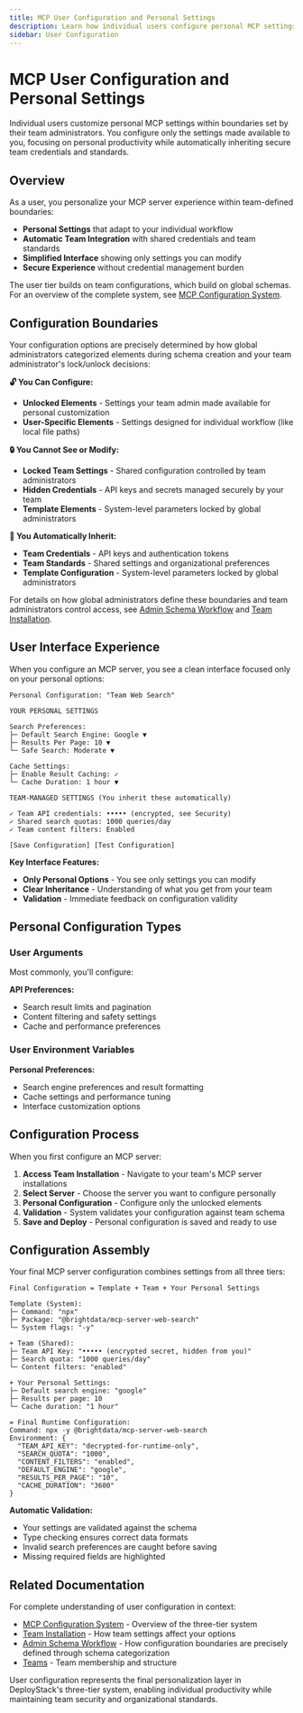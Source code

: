```yaml
---
title: MCP User Configuration and Personal Settings
description: Learn how individual users configure personal MCP settings, customize their workflow, and work within team-defined boundaries.
sidebar: User Configuration
---
```


# MCP User Configuration and Personal Settings

Individual users customize personal MCP settings within boundaries set by their team administrators. You configure only the settings made available to you, focusing on personal productivity while automatically inheriting secure team credentials and standards.

## Overview

As a user, you personalize your MCP server experience within team-defined boundaries:

- **Personal Settings** that adapt to your individual workflow
- **Automatic Team Integration** with shared credentials and team standards
- **Simplified Interface** showing only settings you can modify
- **Secure Experience** without credential management burden

The user tier builds on team configurations, which build on global schemas. For an overview of the complete system, see [MCP Configuration System](/mcp-configuration).

## Configuration Boundaries

Your configuration options are precisely determined by how global administrators categorized elements during schema creation and your team administrator's lock/unlock decisions:

**🔓 You Can Configure:**
- **Unlocked Elements** - Settings your team admin made available for personal customization
- **User-Specific Elements** - Settings designed for individual workflow (like local file paths)

**🔒 You Cannot See or Modify:**
- **Locked Team Settings** - Shared configuration controlled by team administrators
- **Hidden Credentials** - API keys and secrets managed securely by your team
- **Template Elements** - System-level parameters locked by global administrators

**🔗 You Automatically Inherit:**
- **Team Credentials** - API keys and authentication tokens
- **Team Standards** - Shared settings and organizational preferences
- **Template Configuration** - System-level parameters locked by global administrators

For details on how global administrators define these boundaries and team administrators control access, see [Admin Schema Workflow](/mcp-admin-schema-workflow) and [Team Installation](/mcp-team-installation).

## User Interface Experience

When you configure an MCP server, you see a clean interface focused only on your personal options:

```
Personal Configuration: "Team Web Search"

YOUR PERSONAL SETTINGS

Search Preferences:
├─ Default Search Engine: Google ▼
├─ Results Per Page: 10 ▼  
└─ Safe Search: Moderate ▼

Cache Settings:
├─ Enable Result Caching: ✓
└─ Cache Duration: 1 hour ▼

TEAM-MANAGED SETTINGS (You inherit these automatically)

✓ Team API credentials: ••••• (encrypted, see Security)
✓ Shared search quotas: 1000 queries/day
✓ Team content filters: Enabled

[Save Configuration] [Test Configuration]
```

**Key Interface Features:**
- **Only Personal Options** - You see only settings you can modify
- **Clear Inheritance** - Understanding of what you get from your team
- **Validation** - Immediate feedback on configuration validity

## Personal Configuration Types

### User Arguments

Most commonly, you'll configure:

**API Preferences:**
- Search result limits and pagination
- Content filtering and safety settings
- Cache and performance preferences

### User Environment Variables

**Personal Preferences:**
- Search engine preferences and result formatting
- Cache settings and performance tuning
- Interface customization options

## Configuration Process

When you first configure an MCP server:

1. **Access Team Installation** - Navigate to your team's MCP server installations
2. **Select Server** - Choose the server you want to configure personally
3. **Personal Configuration** - Configure only the unlocked elements
4. **Validation** - System validates your configuration against team schema
5. **Save and Deploy** - Personal configuration is saved and ready to use

## Configuration Assembly

Your final MCP server configuration combines settings from all three tiers:

```
Final Configuration = Template + Team + Your Personal Settings

Template (System):
├─ Command: "npx"
├─ Package: "@brightdata/mcp-server-web-search"
└─ System flags: "-y"

+ Team (Shared):
├─ Team API Key: "••••• (encrypted secret, hidden from you)"
├─ Search quota: "1000 queries/day"
└─ Content filters: "enabled"

+ Your Personal Settings:
├─ Default search engine: "google"
├─ Results per page: 10
└─ Cache duration: "1 hour"

= Final Runtime Configuration:
Command: npx -y @brightdata/mcp-server-web-search
Environment: {
  "TEAM_API_KEY": "decrypted-for-runtime-only",
  "SEARCH_QUOTA": "1000", 
  "CONTENT_FILTERS": "enabled",
  "DEFAULT_ENGINE": "google",
  "RESULTS_PER_PAGE": "10",
  "CACHE_DURATION": "3600"
}
```

**Automatic Validation:**
- Your settings are validated against the schema
- Type checking ensures correct data formats
- Invalid search preferences are caught before saving
- Missing required fields are highlighted

## Related Documentation

For complete understanding of user configuration in context:

- [MCP Configuration System](/mcp-configuration) - Overview of the three-tier system
- [Team Installation](/mcp-team-installation) - How team settings affect your options
- [Admin Schema Workflow](/mcp-admin-schema-workflow) - How configuration boundaries are precisely defined through schema categorization
- [Teams](/teams) - Team membership and structure

User configuration represents the final personalization layer in DeployStack's three-tier system, enabling individual productivity while maintaining team security and organizational standards.
